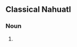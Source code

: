 ==Classical Nahuatl==

===Noun===
{{infl|nci|noun}}

# {{alternative spelling of|lang=nci|[[mazameh]]}}